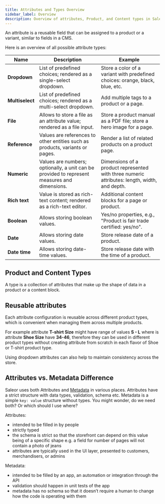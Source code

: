 ```yaml
---
title: Attributes and Types Overview
sidebar_label: Overview
description: Overview of attributes, Product, and Content types in Saleor.
---
```


An attribute is a reusable field that can be assigned to a product or a variant, similar to fields in a CMS.

Here is an overview of all possible attribute types:

| Name            | Description                                                                                  | Example                                                                                      |
| --------------- | -------------------------------------------------------------------------------------------- | -------------------------------------------------------------------------------------------- |
| **Dropdown**    | List of predefined choices; rendered as a single-select dropdown.                            | Store a color of a variant with predefined choices: orange, black, blue, etc.                |
| **Multiselect** | List of predefined choices; rendered as a multi-select dropdown.                             | Add multiple tags to a product or a page.                                                    |
| **File**        | Allows to store a file as an attribute value; rendered as a file input.                      | Store a product manual as a PDF file; store a hero image for a page.                         |
| **Reference**   | Values are references to other entities such as products, variants or pages.                 | Render a list of related products on a product page.                                         |
| **Numeric**     | Values are numbers; optionally, a unit can be provided to represent measures and dimensions. | Dimensions of a product represented with three numeric attributes: length, width, and depth. |
| **Rich text**   | Value is stored as rich-text content; rendered as a rich-text editor.                        | Additional content blocks for a page or product.                                             |
| **Boolean**     | Allows storing boolean values.                                                               | Yes/no properties, e.g., "Product is fair trade certified: yes/no".                          |
| **Date**        | Allows storing date values.                                                                  | Store release date of a product.                                                             |
| **Date time**   | Allows storing date-time values.                                                             | Store release date with the time of a product.                                               |

## Product and Content Types

A type is a collection of attributes that make up the shape of data in a product or a content block.

## Reusable attributes

Each attribute configuration is reusable across different product types, which is convenient when managing them across multiple products.

For example attribute **T-shirt Size** might have range of values **S - L** where is attribute **Shoe Size** have **34-46**, therefore they can be used in different product types without creating attribute from scratch in each flavor of Shoe or T-shirt product type.

Using dropdown attributes can also help to maintain consistency across the store.

## Attributes vs. Metadata Difference

Saleor uses both Attributes and [Metadata](/api-usage/metadata.mdx) in various places. Attributes have a strict structure with data types, validation, schema etc. Metadata is a simple `key: value` structure without types. You might wonder, do we need both? Or which should I use where?

Attributes:

- intended to be filled in by people
- strictly typed
- the schema is strict so that the storefront can depend on this value being of a specific shape e.g. a field for number of pages will not contain a photo of jeans
- attributes are typically used in the UI layer, presented to customers, merchandisers, or admins

Metadata:

- intended to be filled by an app, an automation or integration through the API
- validation should happen in unit tests of the app
- metadata has no schema so that it doesn’t require a human to change how the code is operating with them
